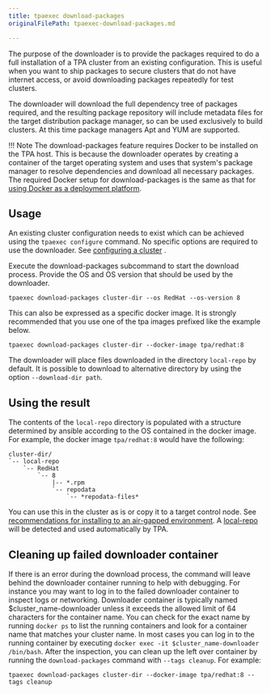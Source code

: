 ```yaml
---
title: tpaexec download-packages
originalFilePath: tpaexec-download-packages.md

---
```


The purpose of the downloader is to provide the packages required to do
a full installation of a TPA cluster from an existing configuration.
This is useful when you want to ship packages to secure clusters that do
not have internet access, or avoid downloading packages repeatedly for
test clusters.

The downloader will download the full dependency tree of packages
required, and the resulting package repository will include metadata
files for the target distribution package manager, so can be used
exclusively to build clusters. At this time package managers Apt and YUM
are supported.

!!! Note
    The download-packages feature requires Docker to be installed
    on the TPA host. This is because the downloader operates by creating a
    container of the target operating system and uses that system's package
    manager to resolve dependencies and download all necessary packages. The
    required Docker setup for download-packages is the same as that for
    [using Docker as a deployment platform](#platform-docker).

## Usage

An existing cluster configuration needs to exist which can be achieved
using the `tpaexec configure` command. No specific options are required
to use the downloader. See [configuring a cluster](../configure-cluster/)
.

Execute the download-packages subcommand to start the download process.
Provide the OS and OS version that should be used by the downloader.

```shell
tpaexec download-packages cluster-dir --os RedHat --os-version 8
```

This can also be expressed as a specific docker image. It is strongly
recommended that you use one of the tpa images prefixed like the example
below.

```shell
tpaexec download-packages cluster-dir --docker-image tpa/redhat:8
```

The downloader will place files downloaded in the directory `local-repo`
by default. It is possible to download to alternative directory by using
the option `--download-dir path`.

## Using the result

The contents of the `local-repo` directory is populated with a structure
determined by ansible according to the OS contained in the docker image.
For example, the docker image `tpa/redhat:8` would have the following:

```
cluster-dir/
`-- local-repo
    `-- RedHat
        `-- 8
            |-- *.rpm
            `-- repodata
                `-- *repodata-files*
```

You can use this in the cluster as is or copy it to a target control
node. See [recommendations for installing to an air-gapped environment](air-gapped/). A [local-repo](local-repo/) will be detected and used
automatically by TPA.

## Cleaning up failed downloader container

If there is an error during the download process, the command will leave
behind the downloader container running to help with debugging. For
instance you may want to log in to the failed downloader container to
inspect logs or networking. Downloader container is typically named
$cluster_name-downloader unless it exceeds the allowed limit of 64
characters for the container name. You can check for the exact name by
running `docker ps` to list the running containers and look for a container
name that matches your cluster name. In most cases you can log in to the
running container by executing `docker exec -it $cluster_name-downloader /bin/bash`.
After the inspection, you can clean up the left over container by running the
`download-packages` command with `--tags cleanup`. For example:

```shell
tpaexec download-packages cluster-dir --docker-image tpa/redhat:8 --tags cleanup
```
